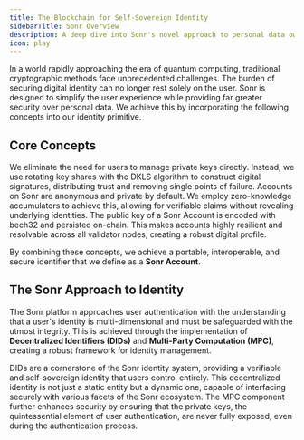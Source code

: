 ```yaml
---
title: The Blockchain for Self-Sovereign Identity
sidebarTitle: Sonr Overview
description: A deep dive into Sonr's novel approach to personal data ownership and control.
icon: play
---
```


In a world rapidly approaching the era of quantum computing, traditional cryptographic methods face unprecedented challenges. The burden of securing digital identity can no longer rest solely on the user. Sonr is designed to simplify the user experience while providing far greater security over personal data. We achieve this by incorporating the following concepts into our identity primitive.

## Core Concepts

<CardGroup>
  <Card title="Multi-Party Computation (MPC)">
    We eliminate the need for users to manage private keys directly. Instead, we
    use rotating key shares with the DKLS algorithm to construct digital
    signatures, distributing trust and removing single points of failure.
  </Card>
  <Card title="Identifier Accumulators">
    Accounts on Sonr are anonymous and private by default. We employ
    zero-knowledge accumulators to achieve this, allowing for verifiable claims
    without revealing underlying identities.
  </Card>
  <Card title="On-Chain Wallet Interface">
    The public key of a Sonr Account is encoded with bech32 and persisted
    on-chain. This makes accounts highly resilient and resolvable across all
    validator nodes, creating a robust digital profile.
  </Card>
</CardGroup>

By combining these concepts, we achieve a portable, interoperable, and secure identifier that we define as a **Sonr Account**.

## The Sonr Approach to Identity

The Sonr platform approaches user authentication with the understanding that a user's identity is multi-dimensional and must be safeguarded with the utmost integrity. This is achieved through the implementation of **Decentralized Identifiers (DIDs)** and **Multi-Party Computation (MPC)**, creating a robust framework for identity management.

DIDs are a cornerstone of the Sonr identity system, providing a verifiable and self-sovereign identity that users control entirely. This decentralized identity is not just a static entity but a dynamic one, capable of interfacing securely with various facets of the Sonr ecosystem. The MPC component further enhances security by ensuring that the private keys, the quintessential element of user authentication, are never fully exposed, even during the authentication process.
